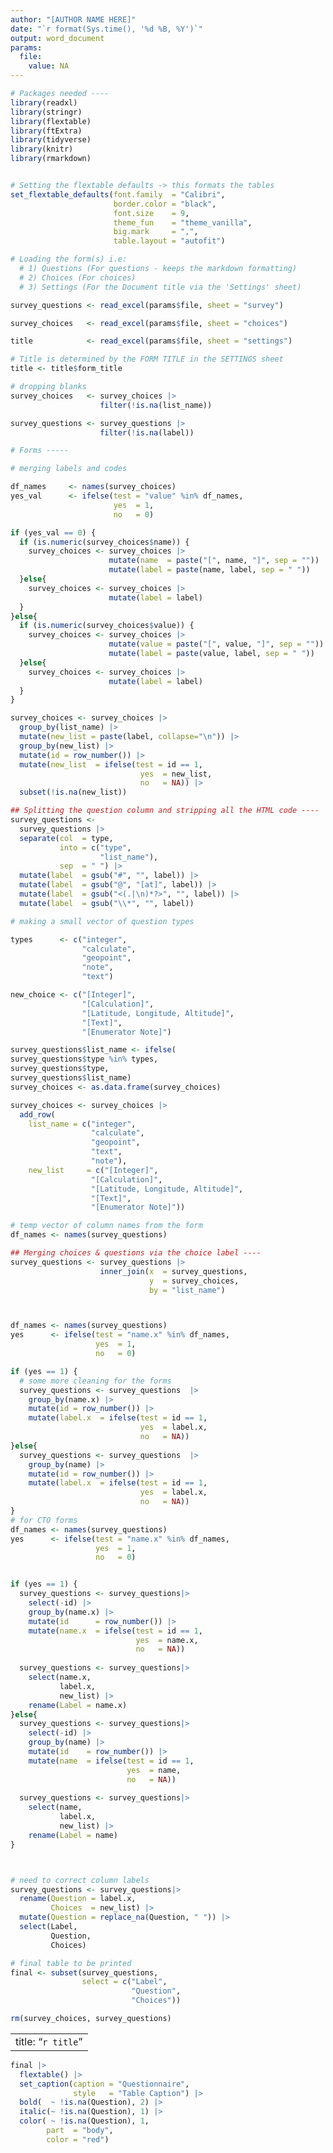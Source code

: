---
author: "[AUTHOR NAME HERE]"
date: "`r format(Sys.time(), '%d %B, %Y')`"
output: word_document
params:
  file:
    value: NA
---

```{r setup, include = FALSE}
# Packages needed ----
library(readxl)
library(stringr)
library(flextable)
library(ftExtra)
library(tidyverse)
library(knitr)
library(rmarkdown)


# Setting the flextable defaults -> this formats the tables
set_flextable_defaults(font.family  = "Calibri",
                       border.color = "black",  
                       font.size    = 9, 
                       theme_fun    = "theme_vanilla",
                       big.mark     = ",", 
                       table.layout = "autofit")

# Loading the form(s) i.e:
  # 1) Questions (For questions - keeps the markdown formatting)
  # 2) Choices (For choices)
  # 3) Settings (For the Document title via the 'Settings' sheet)

survey_questions <- read_excel(params$file, sheet = "survey")

survey_choices   <- read_excel(params$file, sheet = "choices")

title            <- read_excel(params$file, sheet = "settings")

# Title is determined by the FORM TITLE in the SETTINGS sheet
title <- title$form_title

# dropping blanks
survey_choices   <- survey_choices |>
                    filter(!is.na(list_name))

survey_questions <- survey_questions |>
                    filter(!is.na(label))

# Forms -----

# merging labels and codes

df_names     <- names(survey_choices)
yes_val      <- ifelse(test = "value" %in% df_names, 
                       yes  = 1,
                       no   = 0)

if (yes_val == 0) {
  if (is.numeric(survey_choices$name)) {
    survey_choices <- survey_choices |>
                      mutate(name  = paste("[", name, "]", sep = "")) |>
                      mutate(label = paste(name, label, sep = " "))
  }else{
    survey_choices <- survey_choices |>
                      mutate(label = label)
  }
}else{
  if (is.numeric(survey_choices$value)) {
    survey_choices <- survey_choices |>
                      mutate(value = paste("[", value, "]", sep = "")) |>
                      mutate(label = paste(value, label, sep = " "))
  }else{
    survey_choices <- survey_choices |>
                      mutate(label = label)
  }
}

survey_choices <- survey_choices |> 
  group_by(list_name) |> 
  mutate(new_list = paste(label, collapse="\n")) |>
  group_by(new_list) |>
  mutate(id = row_number()) |>
  mutate(new_list  = ifelse(test = id == 1,
                             yes  = new_list,
                             no   = NA)) |>
  subset(!is.na(new_list))

## Splitting the question column and stripping all the HTML code ----
survey_questions <-
  survey_questions |>
  separate(col  = type,
           into = c("type", 
                    "list_name"),
           sep  = " ") |>
  mutate(label  = gsub("#", "", label)) |>
  mutate(label  = gsub("@", "[at]", label)) |>
  mutate(label  = gsub("<(.|\n)*?>", "", label)) |>
  mutate(label  = gsub("\\*", "", label))

# making a small vector of question types

types      <- c("integer", 
                "calculate",
                "geopoint", 
                "note", 
                "text")

new_choice <- c("[Integer]",
                "[Calculation]",
                "[Latitude, Longitude, Altitude]",
                "[Text]",
                "[Enumerator Note]")

survey_questions$list_name <- ifelse(
survey_questions$type %in% types,
survey_questions$type,
survey_questions$list_name)
survey_choices <- as.data.frame(survey_choices)  

survey_choices <- survey_choices |>
  add_row(
    list_name = c("integer",
                  "calculate",
                  "geopoint",
                  "text",
                  "note"),
    new_list     = c("[Integer]",
                  "[Calculation]",
                  "[Latitude, Longitude, Altitude]",
                  "[Text]",
                  "[Enumerator Note]"))

# temp vector of column names from the form
df_names <- names(survey_questions)

## Merging choices & questions via the choice label ----
survey_questions <- survey_questions |>
                    inner_join(x  = survey_questions,
                               y  = survey_choices,
                               by = "list_name")



df_names <- names(survey_questions)
yes      <- ifelse(test = "name.x" %in% df_names, 
                   yes  = 1,
                   no   = 0)

if (yes == 1) {
  # some more cleaning for the forms
  survey_questions <- survey_questions  |>
    group_by(name.x) |>
    mutate(id = row_number()) |>
    mutate(label.x  = ifelse(test = id == 1,
                             yes  = label.x,
                             no   = NA))
}else{
  survey_questions <- survey_questions  |>
    group_by(name) |>
    mutate(id = row_number()) |>
    mutate(label.x  = ifelse(test = id == 1,
                             yes  = label.x,
                             no   = NA))
}
# for CTO forms
df_names <- names(survey_questions)
yes      <- ifelse(test = "name.x" %in% df_names, 
                   yes  = 1,
                   no   = 0)


if (yes == 1) {
  survey_questions <- survey_questions|>
    select(-id) |>
    group_by(name.x) |>
    mutate(id      = row_number()) |>
    mutate(name.x  = ifelse(test = id == 1,
                            yes  = name.x,
                            no   = NA))
  
  survey_questions <- survey_questions|>
    select(name.x, 
           label.x, 
           new_list) |>
    rename(Label = name.x)
}else{
  survey_questions <- survey_questions|>
    select(-id) |>
    group_by(name) |>
    mutate(id    = row_number()) |>
    mutate(name  = ifelse(test = id == 1,
                          yes  = name,
                          no   = NA))
  
  survey_questions <- survey_questions|>
    select(name, 
           label.x, 
           new_list) |>
    rename(Label = name)
}



# need to correct column labels
survey_questions <- survey_questions|>
  rename(Question = label.x,
         Choices  = new_list) |>
  mutate(Question = replace_na(Question, " ")) |>
  select(Label, 
         Question, 
         Choices)

# final table to be printed
final <- subset(survey_questions, 
                select = c("Label", 
                           "Question", 
                           "Choices"))

rm(survey_choices, survey_questions)

```

---
title: "`r title`"
---

```{r ft.split = TRUE, echo = F}
final |>
  flextable() |>
  set_caption(caption = "Questionnaire",
              style   = "Table Caption") |>
  bold(  ~ !is.na(Question), 2) |>
  italic(~ !is.na(Question), 1) |>
  color( ~ !is.na(Question), 1, 
        part  = "body", 
        color = "red")
```

